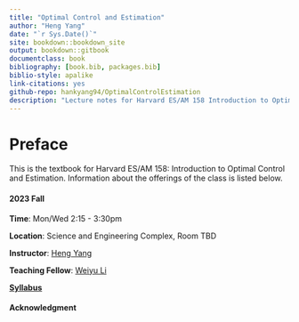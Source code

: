 ```yaml
--- 
title: "Optimal Control and Estimation"
author: "Heng Yang"
date: "`r Sys.Date()`"
site: bookdown::bookdown_site
output: bookdown::gitbook
documentclass: book
bibliography: [book.bib, packages.bib]
biblio-style: apalike
link-citations: yes
github-repo: hankyang94/OptimalControlEstimation
description: "Lecture notes for Harvard ES/AM 158 Introduction to Optimal Control and Estimation."
---
```


# Preface {-}

This is the textbook for Harvard ES/AM 158: Introduction to Optimal Control and Estimation. Information about the offerings of the class is listed below.

#### 2023 Fall {-}

**Time**: Mon/Wed 2:15 - 3:30pm

**Location**: Science and Engineering Complex, Room TBD

**Instructor**: [Heng Yang](https://hankyang.seas.harvard.edu/)

**Teaching Fellow**: [Weiyu Li](https://scholar.harvard.edu/weiyuli/home)

[**Syllabus**](https://docs.google.com/document/d/1q8_jB5dLx9jHOBi3DQ48Vv2E243ocGCGm_H0mJuOojM/edit?usp=sharing)


#### Acknowledgment {-}
